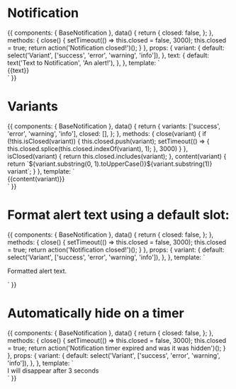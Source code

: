 
<Meta title="Components/Notifications" component={BaseNotification} />

# Notification

<Props of={BaseNotification} />

<Preview>
  <Story name="Default">
    {{
      components: {
        BaseNotification
      },
      data() {
        return {
          closed: false,
        };
      },
      methods: {
        close() {
          setTimeout(() => this.closed = false, 3000);
          this.closed = true;
          return action('Notification closed!')();
        }
      },
      props: {
        variant: {
          default: select('Variant', ['success', 'error', 'warning', 'info']),
        },
        text: {
          default: text('Text to Notification', 'An alert!'),
        },
      },
      template: `
        <div class="w-1/2 mx-auto pt-6 font-lato">
          <BaseNotification
            v-if="!closed"
            :variant="variant"
            @close="close()"
            :autoHide="false"
          >
            {{text}}
          </BaseNotification>
        </div>`
    }}
  </Story>
</Preview>

# Variants

<Preview>
  <Story name="Variants">
    {{
      components: {
        BaseNotification
      },
      data() {
        return {
          variants: ['success', 'error', 'warning', 'info'],
          closed: [],
        };
      },
      methods: {
        close(variant) {
          if (!this.isClosed(variant)) {
            this.closed.push(variant);
            setTimeout(() => {
              this.closed.splice(this.closed.indexOf(variant), 1);
            }, 3000)
          }
        },
        isClosed(variant) {
          return this.closed.includes(variant);
        },
        content(variant) {
          return `${variant.substring(0, 1).toUpperCase()}${variant.substring(1)} variant`;
        }
      },
      template: `
        <div class="w-1/2 mx-auto pt-6 font-lato">
          <BaseNotification
            v-for="variant in variants"
            v-if="!isClosed(variant)"
            class="mb-2"
            :variant="variant"
            @close="close(variant)"
            :autoHide="false"
          >
            {{content(variant)}}
          </BaseNotification>
        </div>`
    }}
  </Story>
</Preview>

# Format alert text using a default slot:

<Preview>
  <Story name="Formatted alert text">
    {{
      components: {
        BaseNotification
      },
      data() {
        return {
          closed: false,
        };
      },
      methods: {
        close() {
          setTimeout(() => this.closed = false, 3000);
          this.closed = true;
          return action('Notification closed!')();
        }
      },
      props: {
        variant: {
          default: select('Variant', ['success', 'error', 'warning', 'info']),
        },
      },
      template: `
        <div class="w-1/2 mx-auto pt-6 font-lato">
          <BaseNotification
            v-if="!closed"
            :variant="variant"
            @close="close()"
            :autoHide="false"
          >
            <p class="font-bold text-red-200 text-xs italic">
              Formatted alert text.
            </p>
          </BaseNotification>
        </div>`
    }}
  </Story>
</Preview>

# Automatically hide on a timer

<Preview>
  <Story name="Hide on timer">
    {{
      components: {
        BaseNotification
      },
      data() {
        return {
          closed: false,
        };
      },
      methods: {
        close() {
          setTimeout(() => this.closed = false, 3000);
          this.closed = true;
          return action('Notification timer expired and was it was hidden')();
        }
      },
      props: {
        variant: {
          default: select('Variant', ['success', 'error', 'warning', 'info']),
        },
      },
      template: `
        <div class="w-1/2 mx-auto font-lato">
          <BaseNotification
            v-if="!closed"
            :variant="variant"
            @close="close()"
            :hideTime="3000"
            autoHide
          >
            I will disappear after 3 seconds
          </BaseNotification>
        </div>`
    }}
  </Story>
</Preview>
